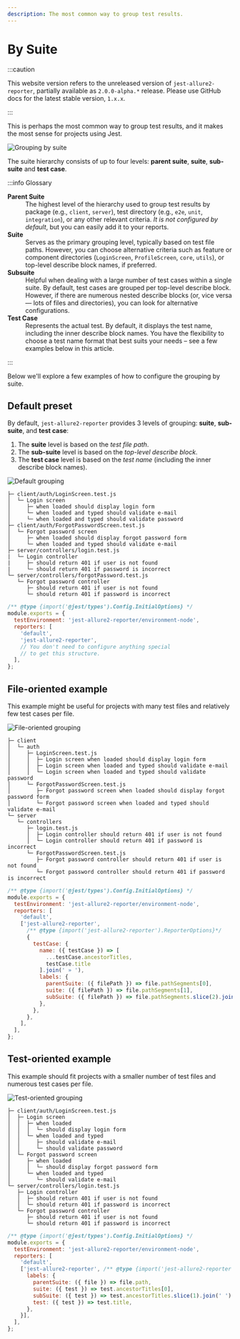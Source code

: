 ```yaml
---
description: The most common way to group test results.
---
```



# By Suite

:::caution

This website version refers to the unreleased version of `jest-allure2-reporter`, partially available as `2.0.0-alpha.*` release.
Please use GitHub docs for the latest stable version, `1.x.x`.

:::

This is perhaps the most common way to group test results, and it makes the most sense for projects using Jest.

![Grouping by suite](../../../img/screenshots/config-01-grouping-01.jpg)

The suite hierarchy consists of up to four levels: **parent suite**, **suite**, **sub-suite** and **test case**.

:::info Glossary

<dl>
  <dt><strong>Parent Suite</strong></dt>
  <dd>The highest level of the hierarchy used to group test results by package (e.g., <code>client</code>, <code>server</code>), test directory (e.g., <code>e2e</code>, <code>unit</code>, <code>integration</code>), or any other relevant criteria. <em>It is not configured by default</em>, but you can easily add it to your reports.</dd>

  <dt><strong>Suite</strong></dt>
  <dd>Serves as the primary grouping level, typically based on test file paths. However, you can choose alternative criteria such as feature or component directories (<code>LoginScreen</code>, <code>ProfileScreen</code>, <code>core</code>, <code>utils</code>), or top-level describe block names, if preferred.</dd>

  <dt><strong>Subsuite</strong></dt>
  <dd>Helpful when dealing with a large number of test cases within a single suite. By default, test cases are grouped per top-level describe block. However, if there are numerous nested describe blocks (or, vice versa &mdash; lots of files and directories), you can look for alternative configurations.</dd>

  <dt><strong>Test Case</strong></dt>
  <dd>Represents the actual test. By default, it displays the test name, including the inner describe block names. You have the flexibility to choose a test name format that best suits your needs – see a few examples below in this article.</dd>
</dl>

:::

Below we'll explore a few examples of how to configure the grouping by suite.

## Default preset

By default, `jest-allure2-reporter` provides 3 levels of grouping: **suite**, **sub-suite**, and **test case**:

1. The **suite** level is based on the _test file path_.
1. The **sub-suite** level is based on the _top-level describe block_.
1. The **test case** level is based on the _test name_ (including the inner describe block names).

<Tabs groupId="configTab">
  <TabItem value="demo" label="Preview">

![Default grouping](../../../img/screenshots/config-01-grouping-02.jpg)

  </TabItem>
  <TabItem value="structure" label="Structure">

```plain
├─ client/auth/LoginScreen.test.js
│  └─ Login screen
│     ├─ when loaded should display login form
│     └─ when loaded and typed should validate e-mail
│     └─ when loaded and typed should validate password
├─ client/auth/ForgotPasswordScreen.test.js
│  └─ Forgot password screen
│     ├─ when loaded should display forgot password form
│     └─ when loaded and typed should validate e-mail
├─ server/controllers/login.test.js
|  └─ Login controller
|     ├─ should return 401 if user is not found
|     └─ should return 401 if password is incorrect
└─ server/controllers/forgotPassword.test.js
   └─ Forgot password controller
      ├─ should return 401 if user is not found
      └─ should return 401 if password is incorrect
```

  </TabItem>
  <TabItem value="config" label="Config">

```js title="jest.config.js"
/** @type {import('@jest/types').Config.InitialOptions} */
module.exports = {
  testEnvironment: 'jest-allure2-reporter/environment-node',
  reporters: [
    'default',
    'jest-allure2-reporter',
    // You don't need to configure anything special
    // to get this structure.
  ],
};
```

  </TabItem>
</Tabs>

## File-oriented example

This example might be useful for projects with many test files and relatively few test cases per file.

<Tabs groupId="configTab">
  <TabItem value="demo" label="Preview">

![File-oriented grouping](../../../img/screenshots/config-01-grouping-03.jpg)

  </TabItem>
  <TabItem value="structure" label="Structure">

```plain
├─ client
│  └─ auth
│     ├─ LoginScreen.test.js
│     │  ├─ Login screen when loaded should display login form
│     │  ├─ Login screen when loaded and typed should validate e-mail
│     │  └─ Login screen when loaded and typed should validate password
│     └─ ForgotPasswordScreen.test.js
│        ├─ Forgot password screen when loaded should display forgot password form
│        └─ Forgot password screen when loaded and typed should validate e-mail
└─ server
   └─ controllers
      ├─ login.test.js
      │  ├─ Login controller should return 401 if user is not found
      │  └─ Login controller should return 401 if password is incorrect
      └─ ForgotPasswordScreen.test.js
         ├─ Forgot password controller should return 401 if user is not found
         └─ Forgot password controller should return 401 if password is incorrect
```

  </TabItem>
  <TabItem value="config" label="Config">

```js title="jest.config.js"
/** @type {import('@jest/types').Config.InitialOptions} */
module.exports = {
  testEnvironment: 'jest-allure2-reporter/environment-node',
  reporters: [
    'default',
    ['jest-allure2-reporter',
      /** @type {import('jest-allure2-reporter').ReporterOptions}*/
      {
        testCase: {
          name: ({ testCase }) => [
            ...testCase.ancestorTitles,
            testCase.title
          ].join(' » '),
          labels: {
            parentSuite: ({ filePath }) => file.pathSegments[0],
            suite: ({ filePath }) => file.pathSegments[1],
            subSuite: ({ filePath }) => file.pathSegments.slice(2).join('/'),
          },
        },
      },
    ],
  ],
};
```

  </TabItem>
</Tabs>

## Test-oriented example

This example should fit projects with a smaller number of test files and numerous test cases per file.

<Tabs groupId="configTab">
  <TabItem value="demo" label="Preview">

![Test-oriented grouping](../../../img/screenshots/config-01-grouping-04.jpg)

  </TabItem>
  <TabItem value="structure" label="Structure">

```plain
├─ client/auth/LoginScreen.test.js
│  ├─ Login screen
│  │  ├─ when loaded
│  │  │  └─ should display login form
│  │  └─ when loaded and typed
│  │     ├─ should validate e-mail
│  │     └─ should validate password
│  └─ Forgot password screen
│     ├─ when loaded
│     │  └─ should display forgot password form
│     └─ when loaded and typed
│        └─ should validate e-mail
└─ server/controllers/login.test.js
   ├─ Login controller
   │  ├─ should return 401 if user is not found
   │  └─ should return 401 if password is incorrect
   └─ Forgot password controller
      ├─ should return 401 if user is not found
      └─ should return 401 if password is incorrect
```

  </TabItem>
  <TabItem value="config" label="Config">

```js title="jest.config.js"
/** @type {import('@jest/types').Config.InitialOptions} */
module.exports = {
  testEnvironment: 'jest-allure2-reporter/environment-node',
  reporters: [
    'default',
    ['jest-allure2-reporter', /** @type {import('jest-allure2-reporter').ReporterOptions}*/ {
      labels: {
        parentSuite: ({ file }) => file.path,
        suite: ({ test }) => test.ancestorTitles[0],
        subSuite: ({ test }) => test.ancestorTitles.slice(1).join(' ') || undefined,
        test: ({ test }) => test.title,
      },
    }],
  ],
};
```

  </TabItem>
</Tabs>

